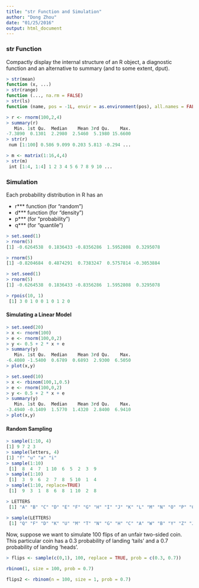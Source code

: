 ```yaml
---
title: "str Function and Simulation"
author: "Dong Zhou"
date: "01/25/2016"
output: html_document
---
```


### str Function

Compactly display the internal structure of an R object, a diagnostic function and an alternative to summary (and to some extent, dput).

```R
> str(mean)
function (x, ...)  
> str(range)
function (..., na.rm = FALSE)  
> str(ls)
function (name, pos = -1L, envir = as.environment(pos), all.names = FALSE, pattern) 
```

```R
> r <- rnorm(100,2,4)
> summary(r)
   Min. 1st Qu.  Median    Mean 3rd Qu.    Max. 
-7.3890  0.1301  2.2980  2.5460  5.1980 15.6600 
> str(r)
 num [1:100] 0.586 9.099 0.203 5.813 -0.294 ...
```

```R
> m <- matrix(1:16,4,4)
> str(m)
 int [1:4, 1:4] 1 2 3 4 5 6 7 8 9 10 ...
```

### Simulation

Each probability distribution in R has an 

- r*** function (for "random")
- d*** function (for "density")
- p*** (for "probability")
- q*** (for "quantile")

```R
> set.seed(1)
> rnorm(5)
[1] -0.6264538  0.1836433 -0.8356286  1.5952808  0.3295078

> rnorm(5)
[1] -0.8204684  0.4874291  0.7383247  0.5757814 -0.3053884

> set.seed(1)
> rnorm(5)
[1] -0.6264538  0.1836433 -0.8356286  1.5952808  0.3295078
```

```R
> rpois(10, 1)
 [1] 3 0 1 0 0 1 0 1 2 0
```

#### Simulating a Linear Model

```R
> set.seed(20)
> x <- rnorm(100)
> e <- rnorm(100,0,2)
> y <- 0.5 + 2 * x + e
> summary(y)
   Min. 1st Qu.  Median    Mean 3rd Qu.    Max. 
-6.4080 -1.5400  0.6789  0.6893  2.9300  6.5050 
> plot(x,y)
```

```R
> set.seed(10)
> x <- rbinom(100,1,0.5)
> e <- rnorm(100,0,2)
> y <- 0.5 + 2 * x + e
> summary(y)
   Min. 1st Qu.  Median    Mean 3rd Qu.    Max. 
-3.4940 -0.1409  1.5770  1.4320  2.8400  6.9410 
> plot(x,y)
```

#### Random Sampling

```R
> sample(1:10, 4)
[1] 9 7 2 3
> sample(letters, 4)
[1] "f" "u" "a" "i"
> sample(1:10)
 [1]  8  4  7  1 10  6  5  2  3  9
> sample(1:10)
 [1]  3  9  6  2  7  8  5 10  1  4
> sample(1:10, replace=TRUE)
 [1]  9  3  1  8  6  8  1 10  2  8
```

```R
> LETTERS
 [1] "A" "B" "C" "D" "E" "F" "G" "H" "I" "J" "K" "L" "M" "N" "O" "P" "Q" "R" "S" "T" "U" "V" "W" "X" "Y" "Z"
```

```R
> sample(LETTERS)
 [1] "Q" "F" "D" "K" "U" "M" "T" "N" "G" "H" "C" "A" "W" "B" "Y" "Z" "J" "E" "X" "V" "I" "P" "L" "O" "S" "R"
```

Now, suppose we want to simulate 100 flips of an unfair two-sided coin. This particular coin has a 0.3 probability of landing 'tails' and a 0.7 probability of landing 'heads'.

```R
> flips <- sample(c(0,1), 100, replace = TRUE, prob = c(0.3, 0.7))
```

```R
rbinom(1, size = 100, prob = 0.7)
```

```R
flips2 <- rbinom(n = 100, size = 1, prob = 0.7)
```
